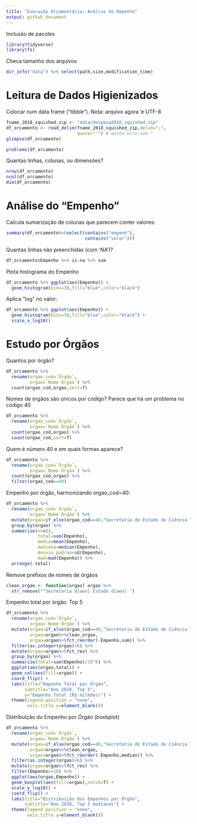---
title: "Execução Orçamentária: Análise do Empenho"
output: github_document
---

Inclusão de pacotes

```{r setup,message=F}
library(tidyverse)
library(fs)
```

Checa tamanho dos arquivos

```{r}
dir_info("data") %>% select(path,size,modification_time)
```

# Leitura de Dados Higienizados

Colocar num data frame ("tibble"). Nota: arquivo agora 'e UTF-8

```{r df1,cache=T}
fname_2018_squished_zip <- "data/despesa2018_squished.zip"
df_orcamento <- read_delim(fname_2018_squished_zip,delim=";",
                           quote="'") # evita erro com "
glimpse(df_orcamento)
```

```{r}
problems(df_orcamento)
```

Quantas linhas, colunas, ou dimensões?

```{r}
nrow(df_orcamento)
ncol(df_orcamento)
dim(df_orcamento)
```

# Análise do "Empenho"

Calcula sumarização de colunas que parecem conter valores:

```{r,cache=T}
summary(df_orcamento%>%select(contains("empenh"),
                              contains("valor")))
```

Quantas linhas não preenchidas (com 'NA')?

```{r,cache=T}
df_orcamento$Empenho %>% is.na %>% sum
```

Plota histograma do Empenho

```{r,cache=T}
df_orcamento %>% ggplot(aes(Empenho)) +
  geom_histogram(bins=30,fill="blue",color="black")
```

Aplica "log" no valor:

```{r,cache=T}
df_orcamento %>% ggplot(aes(Empenho)) +
  geom_histogram(bins=30,fill="blue",color="black") +
  scale_x_log10()
```

# Estudo por Órgãos

Quantos por órgão?

```{r,cache=T}
df_orcamento %>%
  rename(orgao_cod=`Órgão`,
         orgao=`Nome Órgão`) %>%
  count(orgao_cod,orgao,sort=T)
```

Nomes de órgãos são únicos por código? Parece que há um problema no código 40

```{r,cache=T}
df_orcamento %>%
  rename(orgao_cod=`Órgão`,
         orgao=`Nome Órgão`) %>%
  count(orgao_cod,orgao) %>%
  count(orgao_cod,sort=T)
```

Quem é número 40 e em quais formas aparece?

```{r}
df_orcamento %>%
  rename(orgao_cod=`Órgão`,
         orgao=`Nome Órgão`) %>%
  count(orgao_cod,orgao) %>%
  filter(orgao_cod==40)
```

Empenho por órgão, harmonizando orgao_cod=40:

```{r}
df_orcamento %>%
  rename(orgao_cod=`Órgão`,
         orgao=`Nome Órgão`) %>%
  mutate(orgao=if_else(orgao_cod==40,"Secretaria de Estado de Ciência Tecnologia",orgao)) %>%
  group_by(orgao) %>%
  summarize(n=n(),
            total=sum(Empenho),
            media=mean(Empenho),
            mediana=median(Empenho),
            desvio_padrao=sd(Empenho),
            mad=mad(Empenho)) %>%
  arrange(-total)
```

Remove prefixos de nomes de órgãos

```{r}
clean_orgao <- function(orgao) orgao %>%
  str_remove("^Secretaria d[aeo] Estado d[aeo] ")
```

Empenho total por órgão: Top 5

```{r}
df_orcamento %>%
  rename(orgao_cod=`Órgão`,
         orgao=`Nome Órgão`) %>%
  mutate(orgao=if_else(orgao_cod==40,"Secretaria de Estado de Ciência Tecnologia",orgao),
         orgao=orgao%>%clean_orgao,
         orgao=orgao%>%fct_reorder(-Empenho,sum)) %>%
  filter(as.integer(orgao)<6) %>%
  mutate(orgao=orgao%>%fct_rev) %>%
  group_by(orgao) %>%
  summarize(total=sum(Empenho)/10^6) %>%
  ggplot(aes(orgao,total)) +
  geom_col(aes(fill=orgao)) +
  coord_flip() +
  labs(title="Empenho Total por Órgão",
       subtitle="Ano 2018, Top 5",
       y="Empenho Total (R$ milhões)") +
  theme(legend.position = "none",
        axis.title.y=element_blank())
```

Distribuição do Empenho por Órgão (boxbplot)

```{r}
df_orcamento %>%
  rename(orgao_cod=`Órgão`,
         orgao=`Nome Órgão`) %>%
  mutate(orgao=if_else(orgao_cod==40,"Secretaria de Estado de Ciência Tecnologia",orgao),
         orgao=orgao%>%clean_orgao,
         orgao=orgao%>%fct_reorder(-Empenho,median)) %>%
  filter(as.integer(orgao)<6) %>%
  mutate(orgao=orgao%>%fct_rev) %>%
  filter(Empenho>=10) %>% 
  ggplot(aes(orgao,Empenho)) +
  geom_boxplot(aes(fill=orgao),notch=T) +
  scale_y_log10() +
  coord_flip() +
  labs(title="Distribuição dos Empenhos por Órgão",
       subtitle="Ano 2018, Top 5 medianas") +
  theme(legend.position = "none",
        axis.title.y=element_blank())
```

